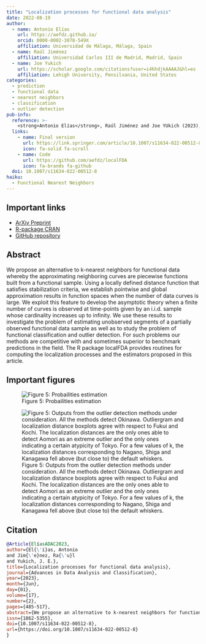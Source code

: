 ```yaml
---
title: "Localization processes for functional data analysis"
date: 2022-08-19
author: 
  - name: Antonio Elías
    url: https://aefdz.github.io/
    orcid: 0000-0002-3078-549X
    affiliation: Universidad de Málaga, Málaga, Spain
  - name: Raúl Jiménez
    affiliation: Universidad Carlos III de Madrid, Madrid, Spain
  - name: Joe Yukich
    url: https://scholar.google.com/citations?user=i4khdjkAAAAJ&hl=es
    affiliation: Lehigh University, Pensilvania, United States
categories:
  - prediction
  - functional data
  - nearest neighbors
  - classification
  - outlier detection
pub-info:
  reference: >-
    <strong>Antonio Elías</strong>, Raúl Jiménez and Joe YUkich (2023), "Localization processes for functional data analysis", <em>Advances in Data Analysis and Classification</em> , doi: <a href="https://doi.org/10.1007/s11634-022-00512-8"><code>10.1007/s11634-022-00512-8</code></a>
  links:
    - name: Final version
      url: https://link.springer.com/article/10.1007/s11634-022-00512-8
      icon: fa-solid fa-scroll
    - name: Code
      url: https://github.com/aefdz/localFDA
      icon: fa-brands fa-github
  doi: 10.1007/s11634-022-00512-8
haiku:
  - Functional Nearest Neighbors
---
```


## Important links

-   [ArXiv Preprint](https://arxiv.org/abs/2007.16059)
-   [R-package CRAN](https://cran.r-project.org/web/packages/localFDA/index.html)
-   [GitHub repository](https://github.com/aefdz/localFDA)

## Abstract

We propose an alternative to k-nearest neighbors for functional data whereby the approximating neighboring curves are piecewise functions built from a functional sample. Using a locally defined distance function that satisfies stabilization criteria, we establish pointwise and global approximation results in function spaces when the number of data curves is large. We exploit this feature to develop the asymptotic theory when a finite number of curves is observed at time-points given by an i.i.d. sample whose cardinality increases up to infinity. We use these results to investigate the problem of estimating unobserved segments of a partially observed functional data sample as well as to study the problem of functional classification and outlier detection. For such problems our methods are competitive with and sometimes superior to benchmark predictions in the field. The R package localFDA provides routines for computing the localization processes and the estimators proposed in this article.

## Important figures

![Figure 5: Probailities estimation](fig1.png)

![Figure 5: Outputs from the outlier detection methods under consideration. All the methods detect Okinawa. Outliergram and localization distance boxplots agree with respect to Fukui and Kochi. The localization distances are the only ones able to detect Aomori as an extreme outlier and the only ones indicating a certain atypicity of Tokyo. For a few values of k, the localization distances corresponding to Nagano, Shiga and Kanagawa fell above (but close to) the default whiskers.](fig2.png)

## Citation

``` bibtex
@Article{ElíasADAC2023,
author={El{\'i}as, Antonio
and Jim{\'e}nez, Ra{\'u}l
and Yukich, J. E.},
title={Localization processes for functional data analysis},
journal={Advances in Data Analysis and Classification},
year={2023},
month={Jun},
day={01},
volume={17},
number={2},
pages={485-517},
abstract={We propose an alternative to k-nearest neighbors for functional data whereby the approximating neighboring curves are piecewise functions built from a functional sample. Using a locally defined distance function that satisfies stabilization criteria, we establish pointwise and global approximation results in function spaces when the number of data curves is large. We exploit this feature to develop the asymptotic theory when a finite number of curves is observed at time-points given by an i.i.d. sample whose cardinality increases up to infinity. We use these results to investigate the problem of estimating unobserved segments of a partially observed functional data sample as well as to study the problem of functional classification and outlier detection. For such problems our methods are competitive with and sometimes superior to benchmark predictions in the field. The R package localFDA provides routines for computing the localization processes and the estimators proposed in this article.},
issn={1862-5355},
doi={10.1007/s11634-022-00512-8},
url={https://doi.org/10.1007/s11634-022-00512-8}
}
```
